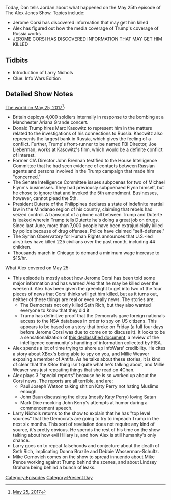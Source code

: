 {{DEFAULTSORT:
    #_EPISODE_0045:May 25, 2017
}}{{Episode
    | title           = May 25, 2017
    | caption         = [https://knowledgefight.libsyn.com/knowledge-fight-may-25-2017 Listen to this episode on Libsyn]
    | episodeNumber   = 45
    | length          = 02:58:32
    | airDate         = May 29, 2017
    | coverageDate    = May 25, 2017
    | episodeType     = [[:Category:Present Day|Present Day]]
    | appearance      = [[Larry Nichols]]
    | oocDrop         = Hillary went to a church for witches.
    | previousEpisode = [[44: May 22, 2017]]
    | nextEpisode     = [[46: June 18, 2015]]
}}

{{Stub}}

Today, Dan tells Jordan about what happened on the May 25th episode of The Alex Jones Show. Topics include:

*Jerome Corsi has discovered information that may get him killed
*Alex has figured out how the media coverage of Trump's coverage of Russia works
*JEROME CORSI HAS DISCOVERED INFORMATION THAT MAY GET HIM KILLED

==Tidbits==

*Introduction of Larry Nichols
*Clue: Info Wars Edition

==Detailed Show Notes==

[https://www.democracynow.org/2017/5/24/headlines The world on May 25, 2017]<ref>[https://knowledgefight.com/the-past/2017/5/25/may-25-2017 May 25, 2017]</ref>:

*Britain deploys 4,000 soldiers internally in response to the bombing at a Manchester Ariana Grande concert.
*Donald Trump hires Marc Kasowitz to represent him in the matters related to the investigations of his connections to Russia. Kasowitz also represents the largest bank in Russia, which gives the feeling of a conflict. Further, Trump's front-runner to be named FBI Director, Joe Lieberman, works at Kasowitz's firm, which would be a definite conflict of interest.
*Former CIA Director John Brennan testified to the House Intelligence Committee that he had seen evidence of contacts between Russian agents and persons involved in the Trump campaign that made him "concerned."
*The Senate Intelligence Committee issues subpoenas for two of Michael Flynn's businesses. They had previously subpoenaed Flynn himself, but he chose to ignore that and invoked the 5th amendment. Businesses, however, cannot plead the 5th.
*President Duterte of the Philippines declares a state of indefinite martial law in the Mindanao region of his country, claiming that rebels had seized control. A transcript of a phone call between Trump and Duterte is leaked wherein Trump tells Duterte he's doing a great job on drugs. Since last June, more than 7,000 people have been extrajudicially killed by police because of drug offenses. Police have claimed "self-defense."
*The Syrian Observatory for Human Rights announces that U.S.-led airstrikes have killed 225 civilians over the past month, including 44 children.
*Thousands march in Chicago to demand a minimum wage increase to $15/hr.

What Alex covered on May 25:

*This episode is mostly about how Jerome Corsi has been told some major information and has warned Alex that he may be killed over the weekend. Alex has been given the greenlight to get into two of the four pieces of news that Corsi thinks will get him killed, but as it turns out, neither of these things are real or even really news. The stories are:
**The Democrats not only killed Seth Rich, but they also wanted everyone to ''know'' that they did it
**Trump has definitive proof that the Democrats gave foreign nationals access to the NSA databases in order to spy on US citizens. This appears to be based on a story that broke on Friday (a full four days before Jerome Corsi was due to come on to discuss it). It looks to be a sensationalization of [https://www.dni.gov/files/documents/icotr/51117/2016_Cert_FISC_Memo_Opin_Order_Apr_2017.pdf this declassified document], a review of the intelligence community's handling of information collected by FISA.
*Alex spends a lot of time trying to shore up InfoWars' credibility. He cites a story about XBox's being able to spy on you, and Millie Weaver exposing a member of Antifa. As he talks about these stories, it is kind of clear that the XBox thing isn't quite what he's talking about, and Millie Weaver was just repeating things that she read on 4Chan.
*Alex plays 3 "special reports" because he is so worked up about the Corsi news. The reports are all terrible, and are:
**Paul Joseph Watson talking shit on Katy Perry not hating Muslims enough
**John Baun discussing the elites (mostly Katy Perry) loving Satan
**Mark Dice mocking John Kerry's attempts at humor during a commencement speech.
*Larry Nichols returns to the show to explain that he has "top level sources" that the Democrats are going to try to impeach Trump in the next six months. This sort of revelation does not require any kind of source, it's pretty obvious. He spends the rest of his time on the show talking about how evil Hillary is, and how Alex is still humanity's only chance.
*Larry goes on to repeat falsehoods and conjecture about the death of Seth Rich, implicating Donna Brazile and Debbie Wasserman-Schultz.
*Mike Cernovich comes on the show to spread innuendo about Mike Pence working against Trump behind the scenes, and about Lindsey Graham being behind a bunch of leaks.

[[Category:Episodes]]
[[Category:Present Day]]
